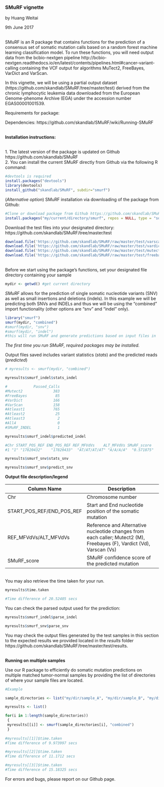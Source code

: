 
### SMuRF vignette
by Huang Weitai 

9th June 2017

</br/br>SMuRF is an R package that contains functions for the prediction of a consensus set of somatic mutation calls based on a random forest machine learning classification model. To run these functions, you will need output data from the bcbio-nextgen pipeline http://bcbio-nextgen.readthedocs.io/en/latest/contents/pipelines.html#cancer-variant-calling containing the VCF output for algorithms MuTect2, FreeBayes, VarDict and VarScan. 

In this vignette, we will be using a partial output dataset (https://github.com/skandlab/SMuRF/tree/master/test) derived from the chronic lymphocytic leukemia data downloaded from the European Genome-phenome Archive (EGA) under the accession number EGAS00001001539.

Requirements for package:

Dependencies: https://github.com/skandlab/SMuRF/wiki/Running-SMuRF

<br/>**Installation instructions:**

<br/>1. The latest version of the package is updated on Github https://github.com/skandlab/SMuRF
<br/>2. You can install the current SMuRF directly from Github via the following R command: 
```r
#devtools is required
install.packages("devtools")
library(devtools)
install_github("skandlab/SMuRF", subdir="smurf")
```
(*Alternative option*) SMuRF installation via downloading of the package from Github: 
```r
#Clone or download package from Github https://github.com/skandlab/SMuRF/tree/master/smurf
install.packages("my/current/directory/smurf", repos = NULL, type = "source")
```

Download the test files into your designated directory: https://github.com/skandlab/SMuRF/tree/master/test 
```r
download.file('https://github.com/skandlab/SMuRF/raw/master/test/varscan.vcf.gz','varscan.vcf.gz')
download.file('https://github.com/skandlab/SMuRF/raw/master/test/vardict.vcf.gz','vardict.vcf.gz')
download.file('https://github.com/skandlab/SMuRF/raw/master/test/mutect2.vcf.gz','mutect2.vcf.gz')
download.file('https://github.com/skandlab/SMuRF/raw/master/test/freebayes.vcf.gz','freebayes.vcf.gz')
```

<br/>Before we start using the package's functions, set your designated file directory containing your sample
```r
mydir <- getwd() #get current directory

```
_SMuRF_ allows for the prediction of single somatic nucleotide variants (SNV) as well as small insertions and deletions (indels). In this example we will be predicting both SNVs and INDELs and thus we will be using the "combined" import functionality (other options are "snv" and "indel" only).
```r
library("smurf")
smurf(mydir, "combined") 
#smurf(mydir, "snv") 
#smurf(mydir, "indel") 
#this will run SMuRF and generate predictions based on input files in 'mydir'

```
_The first time you run SMuRF, required packages may be installed._

Output files saved includes variant statistics (_stats_) and the predicted reads (_predicted_)

```r
# myresults <- smurf(mydir, "combined") 

myresults$smurf_indel$stats_indel

#            Passed_Calls
#Mutect2              383
#FreeBayes             85
#VarDict              166
#VarScan              158
#Atleast1             765
#Atleast2              25
#Atleast3               2
#All4                   0
#SMuRF_INDEL            1

myresults$smurf_indel$predicted_indel

#Chr START_POS_REF END_POS_REF REF_MFVdVs    ALT_MFVdVs SMuRF_score
#1 "1" "17820432"    "17820433"  "AT/AT/AT/AT" "A/A/A/A"  "0.571875" 

myresults$smurf_snv$stats_snv

myresults$smurf_snv$predict_snv

```
**Output file description/legend**

Column Name | Description
----------- | -------------------------------------------------------------------------------------------------
Chr         | Chromosome number
START_POS_REF/END_POS_REF         | Start and End nucleotide position of the somatic mutation
REF_MFVdVs/ALT_MFVdVs        | Reference and Alternative nucleotide changes from each caller; Mutect2 (M), Freebayes (F), Vardict (Vd), Varscan (Vs)
SMuRF_score      | SMuRF confidence score of the predicted mutation


</br>You may also retrieve the time taken for your run.
```r
myresults$time.taken

#Time difference of 20.52405 secs
```

You can check the parsed output used for the prediction:
```r
myresults$smurf_indel$parse_indel

myresults$smurf_snv$parse_snv

```

You may check the output files generated by the test samples in this section to the expected results we provided located in the _results_ folder https://github.com/skandlab/SMuRF/tree/master/test/results.



<br/>**Running on multiple samples**

Use our R package to efficiently do somatic mutation predictions on multiple matched tumor-normal samples by providing the list of directories of where your sample files are located. 
```r
#Example

sample_directories <- list("my/dir/sample_A", "my/dir/sample_B", "my/dir/sample_C")

myresults <- list()

for(i in 1:length(sample_directories))
 {
 myresults[[i]] <- smurf(sample_directories[i], "combined")
 } 
 
#myresults[[1]]$time.taken
#Time difference of 9.973997 secs

#myresults[[2]]$time.taken
#Time difference of 11.1712 secs

#myresults[[3]]$time.taken
#Time difference of 15.18325 secs
```

For errors and bugs, 
please report on our Github page.

  
  
  
  
  
  
  

